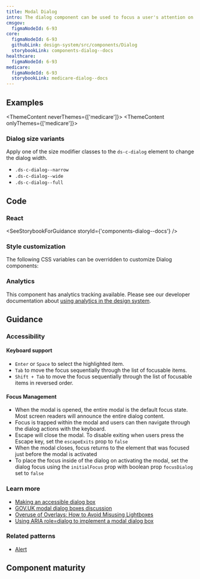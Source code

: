 ```yaml
---
title: Modal Dialog
intro: The dialog component can be used to focus a user's attention on a single piece of content, without taking them to a new screen. Please use with caution; view our guidance for more details.
cmsgov:
  figmaNodeId: 6-93
core:
  figmaNodeId: 6-93
  githubLink: design-system/src/components/Dialog
  storybookLink: components-dialog--docs
healthcare:
  figmaNodeId: 6-93
medicare:
  figmaNodeId: 6-93
  storybookLink: medicare-dialog--docs
---
```


## Examples

<ThemeContent neverThemes={['medicare']}>
  <StorybookExample
    componentName="dialog"
    storyId="components-dialog--dialog-example"
    minHeight={400}
  />
</ThemeContent>
<ThemeContent onlyThemes={['medicare']}>
  <StorybookExample
    componentName="dialog"
    storyId="medicare-dialog--dialog-example"
    minHeight={400}
  />
</ThemeContent>

### Dialog size variants

Apply one of the size modifier classes to the `ds-c-dialog` element to change the dialog width.

- `.ds-c-dialog--narrow`
- `.ds-c-dialog--wide`
- `.ds-c-dialog--full`

## Code

### React

<SeeStorybookForGuidance storyId={'components-dialog--docs'} />

### Style customization

The following CSS variables can be overridden to customize Dialog components:

<ComponentThemeOptions componentname="dialog" />

### Analytics

This component has analytics tracking available. Please see our developer documentation about [using analytics in the design system](/getting-started/for-developers/#analytics).

## Guidance

### Accessibility

#### Keyboard support

- `Enter` or `Space` to select the highlighted item.
- `Tab` to move the focus sequentially through the list of focusable items.
- `Shift + Tab` to move the focus sequentially through the list of focusable items in reversed order.

#### Focus Management

- When the modal is opened, the entire modal is the default focus state. Most screen readers will announce the entire dialog content.
- Focus is trapped within the modal and users can then navigate through the dialog actions with the keyboard.
- Escape will close the modal. To disable exiting when users press the Escape key, set the `escapeExits` prop to `false`
- When the modal closes, focus returns to the element that was focused just before the modal is activated
- To place the focus inside of the dialog on activating the modal, set the dialog focus using the `initialFocus` prop with boolean prop `focusDialog` set to `false`

### Learn more

- [Making an accessible dialog box](https://www.nczonline.net/blog/2013/02/12/making-an-accessible-dialog-box/)
- [GOV.UK modal dialog boxes discussion](https://paper.dropbox.com/doc/Modal-dialog-boxes-jbsTPoITg37IIc6ybjetM)
- [Overuse of Overlays: How to Avoid Misusing Lightboxes](https://www.nngroup.com/articles/overuse-of-overlays/)
- [Using ARIA role=dialog to implement a modal dialog box](https://www.w3.org/WAI/GL/wiki/Using_ARIA_role%3Ddialog_to_implement_a_modal_dialog_box)

### Related patterns

- [Alert](/components/alert/)

## Component maturity

<MaturityChecklist
  a11yStandards={true}
  color={true}
  forcedColors={true}
  screenReaders={true}
  keyboardNavigable={true}
  storybook={true}
  responsive={true}
  spanish={true}
  completeUiKit={false}
  responsiveUiKit={false}
  tokensInCode={true}
  tokensInSketch={true}
/>
